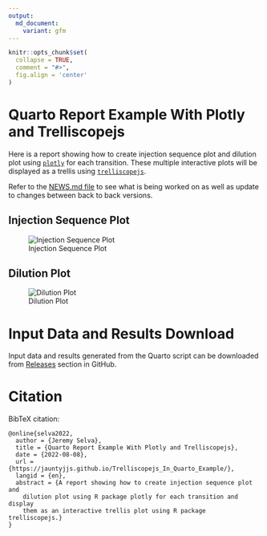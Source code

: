 ```yaml
---
output:
  md_document:
    variant: gfm
---
```


```r
knitr::opts_chunk$set(
  collapse = TRUE,
  comment = "#>",
  fig.align = 'center'
)
```

# Quarto Report Example With Plotly and Trelliscopejs

Here is a report showing how to create injection sequence plot and dilution plot using [`plotly`](https://plotly.com/r/) for each transition. These multiple interactive plots will be displayed as a trellis using [`trelliscopejs`](https://hafen.github.io/trelliscopejs/).

Refer to the [NEWS.md file](https://github.com/JauntyJJS/Trelliscopejs_In_Quarto_Example/blob/main/NEWS.md) to see what is being worked on as well as update to changes between back to back versions.


## Injection Sequence Plot

![Injection Sequence Plot](images/Injection_Sequence.JPG){fig-alt="An injection sequence plot."}

## Dilution Plot

![Dilution Plot](images/Dilution_Plot.JPG){fig-alt="A dilution plot."}


# Input Data and Results Download

Input data and results generated from the Quarto script can be downloaded from [Releases](https://github.com/JauntyJJS/Trelliscopejs_In_Quarto_Example/releases) section in GitHub.


# Citation

BibTeX citation:

```
@online{selva2022,
  author = {Jeremy Selva},
  title = {Quarto Report Example With Plotly and Trelliscopejs},
  date = {2022-08-08},
  url = {https://jauntyjjs.github.io/Trelliscopejs_In_Quarto_Example/},
  langid = {en},
  abstract = {A report showing how to create injection sequence plot and
    dilution plot using R package plotly for each transition and display
    them as an interactive trellis plot using R package trelliscopejs.}
}
```
